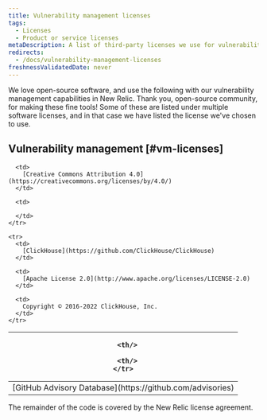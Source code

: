 ```yaml
---
title: Vulnerability management licenses
tags:
  - Licenses
  - Product or service licenses
metaDescription: A list of third-party licenses we use for vulnerability management capabilities in New Relic.
redirects:
  - /docs/vulnerability-management-licenses
freshnessValidatedDate: never
---
```


We love open-source software, and use the following with our vulnerability management capabilities in New Relic. Thank you, open-source community, for making these fine tools! Some of these are listed under multiple software licenses, and in that case we have listed the license we've chosen to use.

## Vulnerability management [#vm-licenses]

<table>
  <thead>
    <tr>
      <th width={250}/>

      <th/>

      <th/>
    </tr>
  </thead>

  <tbody>
    <tr>
      <td>
        [GitHub Advisory Database](https://github.com/advisories)
      </td>

      <td>
        [Creative Commons Attribution 4.0](https://creativecommons.org/licenses/by/4.0/)
      </td>

      <td>
        
      </td>
    </tr>

    <tr>
      <td>
        [ClickHouse](https://github.com/ClickHouse/ClickHouse)
      </td>

      <td>
        [Apache License 2.0](http://www.apache.org/licenses/LICENSE-2.0)
      </td>

      <td>
        Copyright © 2016-2022 ClickHouse, Inc.
      </td>
    </tr>
  </tbody>
</table>

The remainder of the code is covered by the New Relic license agreement.
